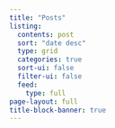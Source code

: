 ```yaml
---
title: "Posts"
listing:
  contents: post
  sort: "date desc"
  type: grid
  categories: true
  sort-ui: false
  filter-ui: false
  feed: 
    type: full
page-layout: full
title-block-banner: true
---
```

